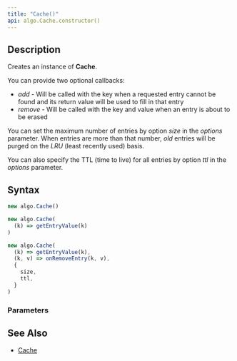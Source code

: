 ```yaml
---
title: "Cache()"
api: algo.Cache.constructor()
---
```


## Description

Creates an instance of **Cache**.

You can provide two optional callbacks:

- _add_ - Will be called with the key when a requested entry cannot be found and its return value will be used to fill in that entry
- _remove_ - Will be called with the key and value when an entry is about to be erased

You can set the maximum number of entries by option _size_ in the _options_ parameter. When entries are more than that number, _old_ entries will be purged on the _LRU_ (least recently used) basis.

You can also specify the TTL (time to live) for all entries by option _ttl_ in the _options_ parameter.

## Syntax

``` js
new algo.Cache()

new algo.Cache(
  (k) => getEntryValue(k)
)

new algo.Cache(
  (k) => getEntryValue(k),
  (k, v) => onRemoveEntry(k, v),
  {
    size,
    ttl,
  }
)
```

### Parameters

<Parameters/>

## See Also

* [Cache](/reference/api/algo/Cache)
